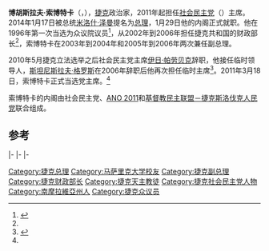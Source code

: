 {{noteTA
|1=zh-hans:索博特卡;zh-hant:索博特卡;zh-tw:索布卡;
|2=zh-hans:伊日·帕劳贝克;zh-hant:伊日·帕勞貝克;
}}
{{Infobox officeholder
|name           = 博胡斯拉夫·索博特卡<br />Bohuslav Sobotka
|image          = B Sobotka 2015 Praha.JPG
|office         ={{flagicon|CZE}} [[捷克总理|捷克总理]]
|president      = [[米洛什·泽曼|米洛什·泽曼]]
|term_start     = 2014年1月29日
|term_end       = 2017年12月9日
|predecessor    = [[伊日·鲁斯诺克|伊日·鲁斯诺克]]
|successor      = [[安德烈·巴比什|安德烈·巴比什]]
|office1        = [[捷克社會民主黨|社会民主党]]领袖
|term_start1    = 2010年5月29日<br />{{small|代理: 2010年5月29日-2011年3月21日}}
|term_end1      = 
|predecessor1   = [[伊日·帕劳贝克|伊日·帕劳贝克]]
|successor1     = 
|term_start2    = 2005年4月26日
|term_end2      = 2006年5月13日<br />{{small|代理}}
|predecessor2   = [[斯坦尼斯拉夫·格罗斯|斯坦尼斯拉夫·格罗斯]]
|successor2     = [[伊日·帕劳贝克|伊日·帕劳贝克]]
|office3        = 财政部长
|primeminister3 = [[弗拉迪米尔·什皮德拉|弗拉迪米尔·什皮德拉]]<br />[[斯坦尼斯拉夫·格罗斯|斯坦尼斯拉夫·格罗斯]]<br />[[伊日·帕劳贝克|伊日·帕劳贝克]]
|term_start3    = 2002年7月12日
|term_end3      = 2006年9月4日
|predecessor3   = [[伊日·鲁斯诺克|伊日·鲁斯诺克]]
|successor3     = [[弗拉斯蒂米尔·特卢斯提|弗拉斯蒂米尔·特卢斯提]]
|office4        = [[捷克众议院|众议院]]议员
|term_start4    = 1996年6月1日
|term_end4      = 
|predecessor4   = 
|successor4     = 
|birth_date     = {{birth date and age|1971|10|23}}
|birth_place    = {{Flag|捷克斯洛伐克}}{{tsl|en|Telnice (Brno-Country District)|特尔尼斯}}(Telnice)<br />{{small|(现属[[捷克|捷克]])}}
|death_date     = 
|death_place    = 
|party          = [[捷克社會民主黨|社会民主党]]
|alma_mater     = [[马萨里克大学|马萨里克大学]]
|religion       = [[天主教|罗马天主教徒]]
}}
'''博胡斯拉夫·索博特卡'''（{{lang-cs|'''Bohuslav Sobotka'''}}，{{bd|1971年|10月23日||}}），[[捷克|捷克]]政治家，2011年起担任[[捷克社會民主黨|社会民主党]]（{{lang|cs|ČSSD}}）主席。2014年1月17日被总统[[米洛什·泽曼|米洛什·泽曼]]提名为[[捷克总理|总理]]，1月29日他的内阁正式就职。他在1996年第一次当选为众议院议员<ref name="globalpost">{{cite web|url=http://www.globalpost.com/dispatch/news/afp/140117/bohuslav-sobotka-new-mild-mannered-leftist-czech-pm|title=Bohuslav Sobotka: new mild-mannered, leftist Czech PM|date=2014-01-17|publisher={{tsl|en|GlobalPost|}} (originally [[Agence_France-Presse|Agence France-Presse]])|accessdate=2014-01-21|archive-date=2015-04-02|archive-url=https://web.archive.org/web/20150402160506/http://www.globalpost.com/dispatch/news/afp/140117/bohuslav-sobotka-new-mild-mannered-leftist-czech-pm|dead-url=no}}</ref>，从2002年到2006年担任捷克共和国的财政部长<ref name="globalpost"/>，索博特卡在2003年到2004年和2005年到2006年两次兼任副总理。 

2010年5月捷克立法选举之后社会民主党主席[[伊日·帕劳贝克|伊日·帕劳贝克]]辞职，他接任临时领导人，[[斯坦尼斯拉夫·格罗斯|斯坦尼斯拉夫·格罗斯]]在2006年辞职后他再次担任临时主席<ref>{{cite web|url=http://www.tyden.cz/rubriky/domaci/politika/sobotkova-dlouha-cesta_295213.html#.Ut41I_tNymU|title=Sobotkova dlouhá cesta|last=Brožová|first=Karolina|date=2014-01-17|publisher=Týden|language=cs|accessdate=2014-01-21|archive-date=2014-12-13|archive-url=https://web.archive.org/web/20141213122426/http://www.tyden.cz/rubriky/domaci/politika/sobotkova-dlouha-cesta_295213.html#.Ut41I_tNymU|dead-url=no}}</ref>。2011年3月18日，索博特卡正式当选党主席。<ref name="globalpost"/>

索博特卡的内阁由社会民主党、[[ANO_2011|ANO 2011]]和[[基督教民主聯盟－捷克斯洛伐克人民黨|基督教民主联盟－捷克斯洛伐克人民党]]联合组成。

==参考==
{{reflist}}

{{s-start}}
{{s-off}}
{{s-bef|before=[[伊日·鲁斯诺克|伊日·鲁斯诺克]]}}
{{s-ttl|title=捷克财政部长|years=2002–2006}}
{{s-aft|after=[[弗拉斯蒂米尔·特卢斯提|弗拉斯蒂米尔·特卢斯提]]<br />(Vlastimil Tlustý)}}
|-
{{s-bef|before=[[伊日·鲁斯诺克|伊日·鲁斯诺克]]}}
{{s-ttl|title=[[捷克总理|捷克总理]]|years=2014–至今}}
{{s-inc}}
|-
{{s-ppo}}
{{s-bef|before=[[斯坦尼斯拉夫·格罗斯|斯坦尼斯拉夫·格罗斯]]}}
{{s-ttl|title=[[捷克社會民主黨|捷克社會民主黨]]领袖<br />{{small|代理}}|years=2005–2006}}
{{s-aft|after=[[伊日·帕劳贝克|伊日·帕劳贝克]]}}
|-
{{s-bef|before=[[伊日·帕劳贝克|伊日·帕劳贝克]]}}
{{s-ttl|title=[[捷克社會民主黨|捷克社會民主黨]]领袖<br />{{small|代理: 2010–2011}}|years=2010–至今}}
{{s-inc}}
{{s-end}}


{{DEFAULTSORT:Sobotka, Bohuslav}}
[[Category:捷克总理|Category:捷克总理]]
[[Category:马萨里克大学校友|Category:马萨里克大学校友]]
[[Category:捷克副总理|Category:捷克副总理]]
[[Category:捷克财政部长|Category:捷克财政部长]]
[[Category:捷克天主教徒|Category:捷克天主教徒]]
[[Category:捷克社会民主党人物|Category:捷克社会民主党人物]]
[[Category:南摩拉維亞州人|Category:南摩拉維亞州人]]
[[Category:捷克众议员|Category:捷克众议员]]
